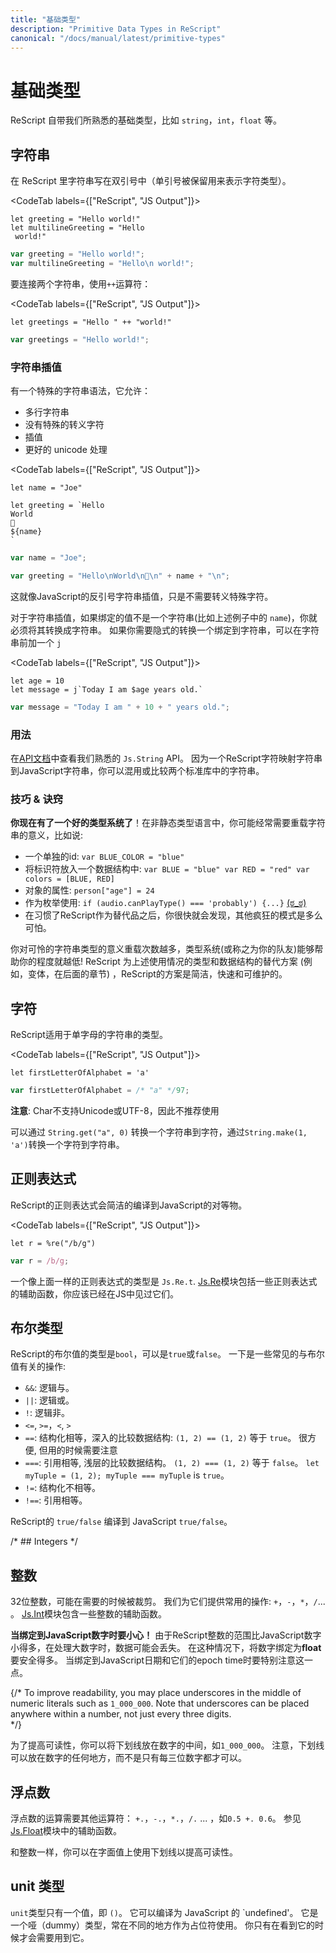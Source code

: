```yaml
---
title: "基础类型"
description: "Primitive Data Types in ReScript"
canonical: "/docs/manual/latest/primitive-types"
---
```


<!-- 
# Primitive Types 
-->
# 基础类型

<!-- 
ReScript comes with the familiar primitive types like `string`, `int`, `float`, etc. 
-->

ReScript 自带我们所熟悉的基础类型，比如 `string`，`int`，`float` 等。

<!-- TODO: doc unit -->

<!-- 
## String 
-->
## 字符串

<!-- ReScript `string`s are delimited using **double** quotes (single quotes are reserved for the character type below). -->

在 ReScript 里字符串写在双引号中（单引号被保留用来表示字符类型）。

<CodeTab labels={["ReScript", "JS Output"]}>

```res example
let greeting = "Hello world!"
let multilineGreeting = "Hello
 world!"
```
```js
var greeting = "Hello world!";
var multilineGreeting = "Hello\n world!";
```

</CodeTab>

<!-- 
To concatenate strings, use `++`: 
-->

要连接两个字符串，使用`++`运算符：

<CodeTab labels={["ReScript", "JS Output"]}>

```res example
let greetings = "Hello " ++ "world!"
```
```js
var greetings = "Hello world!";
```

</CodeTab>

<!-- 
### String Interpolation 
-->
### 字符串插值

<!-- 
There's a special syntax for string that allows 
-->

有一个特殊的字符串语法，它允许：

<!--
- multiline string just like before
- no special character escaping
- Interpolation
- Proper unicode handling
-->

- 多行字符串
- 没有特殊的转义字符
- 插值
- 更好的 unicode 处理

<CodeTab labels={["ReScript", "JS Output"]}>

```res example
let name = "Joe"

let greeting = `Hello
World
👋
${name}
`
```
```js
var name = "Joe";

var greeting = "Hello\nWorld\n👋\n" + name + "\n";
```

</CodeTab>

<!-- This is just like JavaScript's backtick string interpolation, except without needing to escape special characters. -->

这就像JavaScript的反引号字符串插值，只是不需要转义特殊字符。 

<!-- For interpolation, you'll have to convert the binding (`name` in the example) into a string if it isn't one. If you want the interpolation to implicitly convert a binding into a string, prepend a `j`: -->

对于字符串插值，如果绑定的值不是一个字符串(比如上述例子中的 `name`)，你就必须将其转换成字符串。 如果你需要隐式的转换一个绑定到字符串，可以在字符串前加一个 `j`

<CodeTab labels={["ReScript", "JS Output"]}>

```res example
let age = 10
let message = j`Today I am $age years old.`
```
```js
var message = "Today I am " + 10 + " years old.";
```

</CodeTab>

### 用法

<!-- 
See the familiar `Js.String` API in the [API docs](api/js/string). Since a ReScript string maps to a JavaScript string, you can mix & match the string operations in both standard libraries. 
-->

在[API文档](api/js/string)中查看我们熟悉的 `Js.String` API。 因为一个ReScript字符映射字符串到JavaScript字符串，你可以混用或比较两个标准库中的字符串。

### 技巧 & 诀窍

<!-- 
**You have a good type system now**! In an untyped language, you'd often overload the meaning of string by using it as: 
-->

**你现在有了一个好的类型系统了**！在非静态类型语言中，你可能经常需要重载字符串的意义，比如说:

<!-- 
- a unique id: `var BLUE_COLOR = "blue"`
- an identifier into a data structure: `var BLUE = "blue" var RED = "red" var colors = [BLUE, RED]`
- the name of an object field: `person["age"] = 24`
- an enum: `if (audio.canPlayType() === 'probably') {...}` [(ಠ_ಠ)](https://developer.mozilla.org/en-US/docs/Web/API/HTMLMediaElement/canPlayType#Return_value)
- other crazy patterns you'll soon find horrible, after getting used to ReScript's alternatives. 
-->

- 一个单独的id: `var BLUE_COLOR = "blue"`
- 将标识符放入一个数据结构中: `var BLUE = "blue" var RED = "red" var colors = [BLUE, RED]`
- 对象的属性: `person["age"] = 24`
- 作为枚举使用: `if (audio.canPlayType() === 'probably') {...}` [(ಠ_ಠ)](https://developer.mozilla.org/en-US/docs/Web/API/HTMLMediaElement/canPlayType#Return_value)
- 在习惯了ReScript作为替代品之后，你很快就会发现，其他疯狂的模式是多么可怕。

<!-- The more you overload the poor string type, the less the type system (or a teammate) can help you! ReScript provides concise, fast and maintainable types & data structures alternatives to the use-cases above (e.g. variants, in a later section). -->

你对可怜的字符串类型的意义重载次数越多，类型系统(或称之为你的队友)能够帮助你的程度就越低! ReScript 为上述使用情况的类型和数据结构的替代方案 (例如，变体，在后面的章节) ，ReScript的方案是简洁，快速和可维护的。 

## 字符

<!-- ReScript has a type for a string with a single letter: -->

ReScript适用于单字母的字符串的类型。

<CodeTab labels={["ReScript", "JS Output"]}>

```res example
let firstLetterOfAlphabet = 'a'
```
```js
var firstLetterOfAlphabet = /* "a" */97;
```

</CodeTab>

<!-- **Note**: Char doesn't support Unicode or UTF-8 and is therefore not recommended. -->

**注意**: Char不支持Unicode或UTF-8，因此不推荐使用

<!-- To convert a String to a Char, use `String.get("a", 0)`. To convert a Char to a String, use `String.make(1, 'a')`. -->

可以通过 `String.get("a", 0)` 转换一个字符串到字符，通过`String.make(1, 'a')`转换一个字符到字符串。

<!-- Regular Expression -->
## 正则表达式

<!-- ReScript regular expressions compile cleanly to their JavaScript counterpart: -->

ReScript的正则表达式会简洁的编译到JavaScript的对等物。

<CodeTab labels={["ReScript", "JS Output"]}>

```res example
let r = %re("/b/g")
```
```js
var r = /b/g;
```

</CodeTab>

<!-- A regular expression like the above has the type `Js.Re.t`. The [Js.Re](api/js/re) module contains the regular expression helpers you have seen in JS. -->

一个像上面一样的正则表达式的类型是 `Js.Re.t`. [Js.Re](api/js/re)模块包括一些正则表达式的辅助函数，你应该已经在JS中见过它们。

## 布尔类型

<!-- A ReScript boolean has the type `bool` and can be either `true` or `false`. Common operations: -->

ReScript的布尔值的类型是`bool`，可以是`true`或`false`。 一下是一些常见的与布尔值有关的操作:

<!-- - `&&`: logical and.
- `||`: logical or.
- `!`: logical not.
- `<=`, `>=`, `<`, `>`
- `==`: structural equal, compares data structures deeply: `(1, 2) == (1, 2)` is `true`. Convenient, but use with caution.
- `===`: referential equal, compares shallowly. `(1, 2) === (1, 2)` is `false`. `let myTuple = (1, 2); myTuple === myTuple` is `true`.
- `!=`: structural unequal.
- `!==`: referential unequal. -->

- `&&`: 逻辑与。
- `||`: 逻辑或。
- `!`: 逻辑非。
- `<=`, `>=`，`<`, `>`
- `==`: 结构化相等，深入的比较数据结构: `(1, 2) == (1, 2)` 等于 `true`。 很方便, 但用的时候需要注意
- `===`: 引用相等, 浅层的比较数据结构。 `(1, 2) === (1, 2)` 等于 `false`。 `let myTuple = (1, 2); myTuple === myTuple` is `true`。
- `!=`: 结构化不相等。
- `!==`: 引用相等。

ReScript的 `true/false` 编译到 JavaScript `true/false`。

/* ## Integers */
## 整数

<!-- 32-bits, truncated when necessary. We provide the usual operations on them: `+`, `-`, `*`, `/`, etc. See [Js.Int](api/js/int) for helper functions. -->

32位整数，可能在需要的时候被裁剪。 我们为它们提供常用的操作: `+`，`-`，`*`，`/`... 。 [Js.Int](api/js/int)模块包含一些整数的辅助函数。

<!-- 
**Be careful when you bind to JavaScript numbers!** Since ReScript integers have a much smaller range than JavaScript numbers, data might get lost when dealing with large numbers. In those cases it’s much safer to bind the numbers as **float**. Be extra mindful of this when binding to JavaScript Dates and their epoch time.  
-->
**当绑定到JavaScript数字时要小心！** 由于ReScript整数的范围比JavaScript数字小得多，在处理大数字时，数据可能会丢失。 在这种情况下，将数字绑定为**float**要安全得多。 当绑定到JavaScript日期和它们的epoch time时要特别注意这一点。

{/*
To improve readability, you may place underscores in the middle of numeric literals such as `1_000_000`. Note that underscores can be placed anywhere within a number, not just every three digits.  
*/}

为了提高可读性，你可以将下划线放在数字的中间，如`1_000_000`。 注意，下划线可以放在数字的任何地方，而不是只有每三位数字都才可以。

<!-- 
## Floats 
-->
## 浮点数

<!-- 
Float requires other operators: `+.`, `-.`, `*.`, `/.`, etc. Like `0.5 +. 0.6`. See [Js.Float](api/js/float) for helper functions.  
-->

浮点数的运算需要其他运算符： `+.`，`-.`，`*.`，`/.` ... ，如`0.5 +. 0.6`。 参见[Js.Float](api/js/float)模块中的辅助函数。 

<!-- 
As with integers, you may use underscores within literals to improve readability. 
-->

和整数一样，你可以在字面值上使用下划线以提高可读性。
<!-- 
## Unit 
-->
## unit 类型

<!-- 
The `unit` type has a single value, `()`. It compiles to JavaScript's `undefined`. It's a dummy type used as a placeholder in various places. You won't need it until you see it. 
 -->
`unit`类型只有一个值，即 `()`。 它可以编译为 JavaScript 的 `undefined'。 它是一个哑（dummy）类型，常在不同的地方作为占位符使用。 你只有在看到它的时候才会需要用到它。

